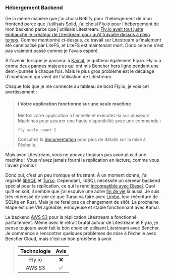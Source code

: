 ### Hébergement Backend

De la même manière que j'ai choisi Netlify pour l'hébergement de mon frontend parce que j'utilisais Solid, j'ai choisi [Fly.io][fly io] pour l'hébergement de mon backend parce que j'utilisais Litestream. [Fly.io avait tout juste embauché le créateur de Litestream pour qu'il travaille dessus à plein temps][fly io sqlite]. Comme mentionné ci-dessus, ce travail sur Litestream a finalement été cannibalisé par LiteFS, et LiteFS est maintenant mort. Donc cela ne s'est pas vraiment passé comme je l'avais espéré.

À l'avenir, lorsque je passerai à [Kamal][github kamal], je quitterai également Fly.io. Fly.io a connu deux pannes majeures qui ont mis Bencher hors ligne pendant une demi-journée à chaque fois. Mais le plus gros problème est le décalage d'impédance qui vient de l'utilisation de Litestream.

Chaque fois que je me connecte au tableau de bord Fly.io, je vois cet avertissement :

> <h4>ℹ Votre application fonctionne sur une seule machine</h4>
>
> Mettez votre application à l'échelle et exécutez-la sur plusieurs Machines pour assurer une haute disponibilité avec une commande :
> ```
> fly scale count 2
> ```
> Consultez la [documentation](https://fly.io/fr/docs/launch/scale-count/) pour plus de détails sur la mise à l'échelle.

Mais avec Litestream, vous ne pouvez toujours pas avoir plus d'une machine ! Vous n'avez jamais fourni la réplication en lecture, comme vous l'aviez promis !

Donc oui, c'est un peu ironique et frustrant. À un moment donné, j'ai regardé [libSQL][github libsql] et [Turso][turso]. Cependant, libSQL nécessite un serveur backend spécial pour la réplication, ce qui le rend [incompatible avec Diesel][libsql github issue 1180]. Quoi qu'il en soit, il semble que j'ai esquivé une autre [fin de vie][turso roadmap] là aussi. Je suis très intéressé de voir ce que Turso va faire avec [Limbo][github limbo], leur réécriture de SQLite en Rust. Mais je ne ferai pas ce changement de sitôt. La prochaine étape est une VM agréable, ennuyeuse et stable fonctionnant avec Kamal.

Le backend [AWS S3][aws s3] pour la réplication Litestream a fonctionné parfaitement. Même avec le retrait brutal autour de Litestream et Fly.io, je pense toujours avoir fait le bon choix en utilisant Litestream avec Bencher. Je commence à rencontrer quelques problèmes de mise à l'échelle avec Bencher Cloud, mais c'est un bon problème à avoir.

> | Technologie | Avis |
> | :---------: | :--: |
> |   Fly.io   |   ❌  |
> |   AWS S3   |   ✅  |

[fly io]: https://fly.io/
[fly io sqlite]: https://fly.io/blog/all-in-on-sqlite-litestream/
[github kamal]: https://github.com/basecamp/kamal
[github libsql]: https://github.com/tursodatabase/libsql
[turso]: https://turso.tech/
[libsql github issue 1180]: https://github.com/tursodatabase/libsql/issues/1180
[turso roadmap]: https://turso.tech/blog/upcoming-changes-to-the-turso-platform-and-roadmap
[github limbo]: https://github.com/tursodatabase/limbo
[aws s3]: https://aws.amazon.com/s3/
